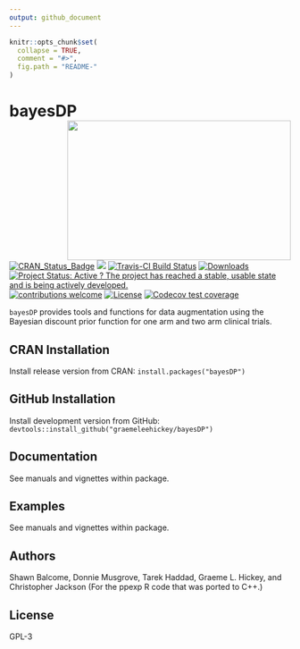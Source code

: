 ```yaml
---
output: github_document
---
```


<!-- README.md is generated from README.Rmd. Please edit that file -->

```r
knitr::opts_chunk$set(
  collapse = TRUE,
  comment = "#>",
  fig.path = "README-"
)
```

# bayesDP <img src="bayesDP-logo.png" width = "400" height = "250" align="right" />

[![CRAN_Status_Badge](http://www.r-pkg.org/badges/version/bayesDP)](https://CRAN.R-project.org/package=bayesDP)
[![](http://cranlogs.r-pkg.org/badges/bayesDP)](https://CRAN.R-project.org/package=bayesDP)
[![Travis-CI Build
Status](https://travis-ci.org/graemeleehickey/bayesDP.svg?branch=master)](https://travis-ci.org/graemeleehickey/bayesDP)
[![Downloads](http://cranlogs.r-pkg.org/badges/bayesDP?color=brightgreen)](http://www.r-pkg.org/pkg/bayesDP)
[![Project Status: Active ? The project has reached a stable, usable state and
is being actively
developed.](http://www.repostatus.org/badges/latest/active.svg)](http://www.repostatus.org/#active)
[![contributions
welcome](https://img.shields.io/badge/contributions-welcome-brightgreen.svg?style=flat)](https://github.com/graemeleehickey/bayesDP/issues)
[![License](https://img.shields.io/badge/license-GPL%20%28%3E=%203%29-brightgreen.svg?style=flat)](http://www.gnu.org/licenses/gpl-3.0.html)
[![Codecov test coverage](https://codecov.io/gh/graemeleehickey/bayesDP/branch/master/graph/badge.svg)](https://codecov.io/gh/graemeleehickey/bayesDP?branch=master)

`bayesDP` provides tools and functions for data augmentation using the Bayesian discount prior function for one
arm and two arm clinical trials.

## CRAN Installation

Install release version from CRAN: `install.packages("bayesDP")`

## GitHub Installation

Install development version from GitHub:
`devtools::install_github("graemeleehickey/bayesDP")`

## Documentation

See manuals and vignettes within package.

## Examples

See manuals and vignettes within package.

## Authors

Shawn Balcome, Donnie Musgrove, Tarek Haddad, Graeme L. Hickey, and Christopher
Jackson (For the ppexp R code that was ported to C++.)

## License

GPL-3

